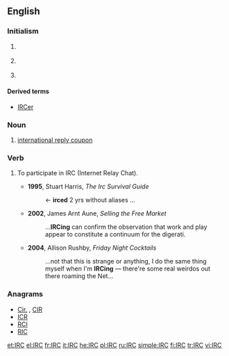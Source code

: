 {{selfref|For the Wiktionary IRC channel, see [[Wiktionary:IRC channel]].}}
==English==

===Initialism===
{{wikipedia}}
{{en-initialism}}

# {{context|Internet|lang=en}} {{initialism of|w:Internet Relay Chat|Internet Relay Chat|lang=en}} {{gloss|It is a [[protocol]] for instant [[communication]] via the [[Internet]].}}
# {{context|US|_|legal|lang=en}} {{initialism of|Internal Revenue Code|lang=en}}
# {{context|postal|lang=en}} {{initialism of|international reply coupon|lang=en}}

====Derived terms====
* [[IRCer]]

===Noun===
{{en-noun|s|IRC's}}
# [[international reply coupon]]

===Verb===
{{en-verb|IRC}}
# {{context|intransitive|Internet|informal|lang=en}} To participate in IRC (Internet Relay Chat).
#* '''1995''', Stuart Harris, ''The Irc Survival Guide''
#*: <Xantha> <- '''irced''' 2 yrs without aliases ...
#* '''2002''', James Arnt Aune, ''Selling the Free Market''
#*: ...'''IRCing''' can confirm the observation that work and play appear to constitute a continuum for the digerati.
#* '''2004''', Allison Rushby, ''Friday Night Cocktails''
#*: ...not that this is strange or anything, I do the same thing myself when I'm '''IRCing''' &mdash; there're some real weirdos out there roaming the Net...

===Anagrams===
* [[Cir.#English|Cir.]] , [[CIR#English|CIR]]
* [[ICR#English|ICR]]
* [[RCI#English|RCI]]
* [[RIC#English|RIC]]

[[et:IRC]]
[[el:IRC]]
[[fr:IRC]]
[[it:IRC]]
[[he:IRC]]
[[pl:IRC]]
[[ru:IRC]]
[[simple:IRC]]
[[fi:IRC]]
[[tr:IRC]]
[[vi:IRC]]